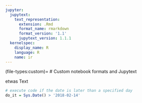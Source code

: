 ```yaml
---
jupyter:
  jupytext:
    text_representation:
      extension: .Rmd
      format_name: rmarkdown
      format_version: '1.1'
      jupytext_version: 1.1.1
  kernelspec:
    display_name: R
    language: R
    name: ir
---
```


(file-types:custom)=
# Custom notebook formats and Jupytext

etwas Text

```r
# execute code if the date is later than a specified day
do_it = Sys.Date() > '2018-02-14'
```